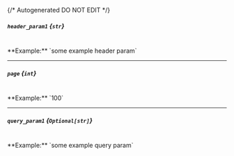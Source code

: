 {/* Autogenerated DO NOT EDIT  */}
##### `header_param1` *{`str`}*
<br/>
**Example:** `some example header param`

---
##### `page` *{`int`}*
<br/>
**Example:** `100`

---
##### `query_param1` *{`Optional[str]`}*
<br/>
**Example:** `some example query param`



